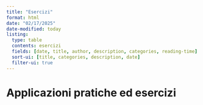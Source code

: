 ```yaml
---
title: "Esercizi"
format: html
date: "02/17/2025"
date-modified: today
listing:
  type: table
  contents: esercizi
  fields: [date, title, author, description, categories, reading-time]
  sort-ui: [title, categories, description, date]
  filter-ui: true
---
```


# Applicazioni pratiche ed esercizi